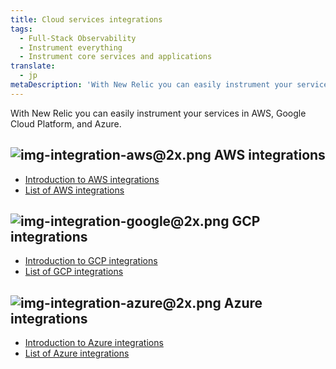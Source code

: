 ```yaml
---
title: Cloud services integrations
tags:
  - Full-Stack Observability
  - Instrument everything
  - Instrument core services and applications
translate:
  - jp
metaDescription: 'With New Relic you can easily instrument your services in AWS, Google Cloud Platform, and Azure.'
---
```


With New Relic you can easily instrument your services in AWS, Google Cloud Platform, and Azure.

## <ImageSizing width="64px" height="64px" verticalAlign="middle">![img-integration-aws@2x.png](./images/img-integration-aws%402x.png "img-integration-aws@2x.png")</ImageSizing> AWS integrations

* [Introduction to AWS integrations](/docs/integrations/amazon-integrations/get-started/introduction-aws-integrations)
* [List of AWS integrations](/docs/integrations/amazon-integrations/aws-integrations-list)

## <ImageSizing width="64px" height="64px" verticalAlign="middle">![img-integration-google@2x.png](./images/img-integration-google%402x.png "img-integration-google@2x.png")</ImageSizing> GCP integrations

* [Introduction to GCP integrations](/docs/integrations/google-cloud-platform-integrations/getting-started/introduction-google-cloud-platform-integrations)
* [List of GCP integrations](/docs/integrations/google-cloud-platform-integrations/gcp-integrations-list)

## <ImageSizing width="64px" height="64px" verticalAlign="middle">![img-integration-azure@2x.png](./images/img-integration-azure%402x.png "img-integration-azure@2x.png")</ImageSizing> Azure integrations

* [Introduction to Azure integrations](/docs/integrations/microsoft-azure-integrations/getting-started/introduction-azure-monitoring-integrations)
* [List of Azure integrations](/docs/integrations/microsoft-azure-integrations/azure-integrations-list)
